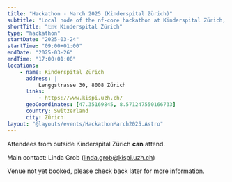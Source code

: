 ```yaml
---
title: "Hackathon - March 2025 (Kinderspital Zürich)"
subtitle: "Local node of the nf-core hackathon at Kinderspital Zürich, Switzerland"
shortTitle: "🇨🇭 Kinderspital Zürich"
type: "hackathon"
startDate: "2025-03-24"
startTime: "09:00+01:00"
endDate: "2025-03-26"
endTime: "17:00+01:00"
locations:
    - name: Kinderspital Zürich
      address: |
          Lenggstrasse 30, 8008 Zürich
      links:
          - https://www.kispi.uzh.ch/
      geoCoordinates: [47.35169845, 8.571247550166733]
      country: Switzerland
      city: Zürich
layout: "@layouts/events/HackathonMarch2025.Astro"
---
```


Attendees from outside Kinderspital Zürich **can** attend.

Main contact: Linda Grob ([linda.grob@kispi.uzh.ch](mailto:linda.grob@kispi.uzh.ch))

Venue not yet booked, please check back later for more information.
